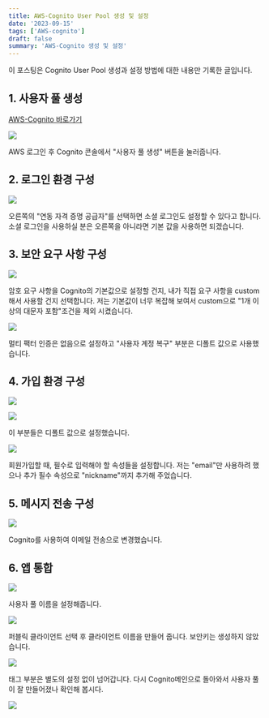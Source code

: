 ```yaml
---
title: AWS-Cognito User Pool 생성 및 설정
date: '2023-09-15'
tags: ['AWS-cognito']
draft: false
summary: 'AWS-Cognito 생성 및 설정'
---
```


이 포스팅은 Cognito User Pool 생성과 설정 방법에 대한 내용만 기록한 글입니다.

## 1. 사용자 풀 생성

[AWS-Cognito 바로가기](https://aws.amazon.com/ko/cognito/?nc2=type_a)

![](/static/images/create.PNG)

AWS 로그인 후 Cognito 콘솔에서 "사용자 풀 생성" 버튼을 눌러줍니다.

## 2. 로그인 환경 구성

![](/static/images/userpool1.PNG)

오른쪽의 "연동 자격 증명 공급자"를 선택하면 소셜 로그인도 설정할 수 있다고 합니다. 소셜 로그인을 사용하실 분은
오른쪽을 아니라면 기본 값을 사용하면 되겠습니다.

## 3. 보안 요구 사항 구성

![](/static/images/userpool2.PNG)

암호 요구 사항을 Cognito의 기본값으로 설정할 건지, 내가 직접 요구 사항을
custom해서 사용할 건지 선택합니다. 저는 기본값이 너무 복잡해 보여서
custom으로 "1개 이상의 대문자 포함"조건을 제외 시켰습니다.

![](/static/images/userpool3.PNG)

멀티 팩터 인증은 없음으로 설정하고 "사용자 계정 복구" 부분은 디폴트 값으로 사용했습니다.

## 4. 가입 환경 구성

![](/static/images/userpool4.PNG)

![](/static/images/userpool5.PNG)

이 부분들은 디폴트 값으로 설정했습니다.

![](/static/images/userpool6.PNG)

회원가입할 때, 필수로 입력해야 할 속성들을 설정합니다. 저는 "email"만 사용하려 했으나
추가 필수 속성으로 "nickname"까지 추가해 주었습니다.

## 5. 메시지 전송 구성

![](/static/images/userpool7.PNG)

Cognito를 사용하여 이메일 전송으로 변경했습니다.

## 6. 앱 통합

![](/static/images/userpool10.PNG)

사용자 풀 이름을 설정해줍니다.

![](/static/images/userpool8.PNG)

퍼블릭 클라이언트 선택 후 클라이언트 이름을 만들어 줍니다. 보안키는
생성하지 않았습니다.

![](/static/images/userpool9.PNG)

태그 부분은 별도의 설정 없이 넘어갑니다. 다시 Cognito메인으로 돌아와서 사용자 풀이
잘 만들어졌나 확인해 봅시다.

![](/static/images/userpool11.PNG)